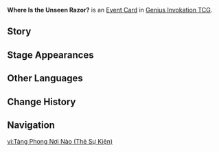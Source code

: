 {{About|the [[Genius Invokation TCG]] [[Event Card]]|the [[Commission]]|Where Is the Unseen Razor?}}
{{Genius Invokation TCG Infobox
|title     = Where Is the Unseen Razor?
|id        = 332022
|image     = Where Is the Unseen Razor? Event Card.png
|type      = Event Card
|effect    = Return a Weapon card equipped by your character to your Hand.<br>'''During this Round, the next time you play a Weapon card:''' Spend 2 less Elemental Dice.
|matching  = 0
|source1   = {{Sold By}}
|features  = Lan
}}
'''Where Is the Unseen Razor?''' is an [[Event Card]] in [[Genius Invokation TCG]].

==Story==
{{Description|The origins of [[Lan|this Branch Master]] of the [[Adventurers' Guild]] are shrouded in mystery, yet she keeps looking for clues about the sword, constantly challenging powerful enemies along the way...|title=Where Is the Unseen Razor?}}

==Stage Appearances==
{{Genius Invokation TCG Stage Appearances}}

==Other Languages==
{{Other Languages|Transclude=Where Is the Unseen Razor?}}

==Change History==
{{Change History|4.0}}

==Navigation==
{{Genius Invokation TCG Navbox|Event Card}}

[[vi:Tàng Phong Nơi Nào (Thẻ Sự Kiện)]]
